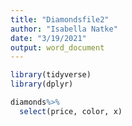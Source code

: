 ```yaml
---
title: "Diamondsfile2"
author: "Isabella Natke"
date: "3/19/2021"
output: word_document
---
```


```r
library(tidyverse)
library(dplyr)

diamonds%>%
  select(price, color, x)
```

